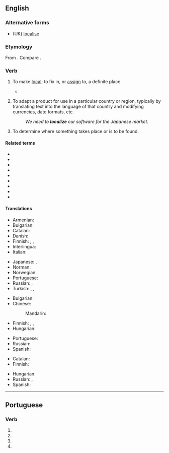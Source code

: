 ==English==

===Alternative forms===
* (UK) [[localise]]

===Etymology===
From {{suffix|en|local|ize}}. Compare {{cog|fr|localiser}}.

===Verb===
{{en-verb}}

# {{lb|en|transitive}} To make [[local]]; to fix in, or [[assign]] to, a definite place.
#* {{quote-book|en|title=Memorials of a Tour in Italy|year=1837|section=Musings near Aquapendente|author=William Wordsworth|url=http://www.bartleby.com/145/ww881.html|passage=Out of her early struggles well inspired / To '''localize''' heroic acts}}
# {{lb|en|software|_|engineering}} To adapt a product for use in a particular country or region, typically by translating text into the language of that country and modifying currencies, date formats, etc.
#: ''We need to '''localize''' our software for the Japanese market.''
# To determine where something takes place or is to be found.

====Related terms====
* {{l|en|local}}
* {{l|en|locus}}
* {{l|en|locality}}
* {{l|en|localization}}
* {{l|en|localizor}}
* {{l|en|localizer}}
* {{l|en|locate}}
* {{l|en|location}}
* {{l|en|locator}}

====Translations====
{{trans-top|make local}}
* Armenian: {{t+|hy|տեղայնացնել|sc=Armn}}
* Bulgarian: {{t+|bg|локализирам}}
* Catalan: {{t+|ca|localitzar}}
* Danish: {{t|da|lokalisere}}
* Finnish: {{t|fi|paikallistaa}}, {{t+|fi|lokalisoida}}, {{t+|fi|kotoistaa}}
* Interlingua: {{t|ia|localisar}}
* Italian: {{t+|it|localizzare}}
{{trans-mid}}
* Japanese: {{t|ja|地域化する|tr=ちいきかする, chiïkika suru}}, {{t|ja|ローカライズする|tr=rōkaraizu suru}}
* Norman: {{t|nrf|localiser}}
* Norwegian: {{t|no|lokalisere}}
* Portuguese: {{t+|pt|localizar}}
* Russian: {{t+|ru|локализова́ть|sc=Cyrl}}, {{t|ru|помеща́ть (что-нибудь на определённом месте, в определённых пределах)}}
* Turkish: {{t+|tr|yerelleştirmek}}, {{t|tr|yerlileştirmek}}, {{t|tr|mahallîleştirmek}}
{{trans-bottom}}

{{trans-top|to adapt a product for use in a particular country or region}}
* Bulgarian: {{t+|bg|локализирам}}
* Chinese:
*: Mandarin: {{t+|cmn|本土化}}
* Finnish: {{t+|fi|kotoistaa}}, {{t|fi|paikallistaa}}, {{t+|fi|lokalisoida}}
* Hungarian: {{t+|hu|honosít}}
{{trans-mid}}
* Portuguese: {{t+|pt|localizar}}
* Russian: {{t+|ru|локализова́ть}}
* Spanish: {{t|es|tropicalizar}}
{{trans-bottom}}

{{trans-top|to determine where something takes place or is to be found}}
* Catalan: {{t+|ca|localitzar}}
* Finnish: {{t+|fi|paikantaa}}
{{trans-mid}}
* Hungarian: {{t+|hu|lokalizál}}
* Russian: {{t+|ru|локализова́ть}}, {{t|ru|точно определя́ть (место чего-нибудь)|sc=Cyrl}}
* Spanish: {{t+|es|localizar}}
{{trans-bottom}}

----

==Portuguese==

===Verb===
{{head|pt|verb form}}

# {{inflection of|pt|localizar||1|s|pres|subj}}
# {{inflection of|pt|localizar||3|s|pres|subj}}
# {{inflection of|pt|localizar||1|s|impr}}
# {{inflection of|pt|localizar||3|s|impr}}
